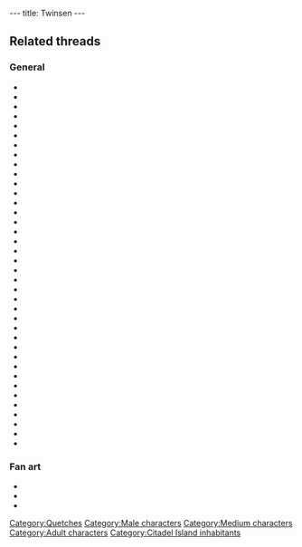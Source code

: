 ---
title: Twinsen
---

{{Character|
Name=Twinsen|
Image=TWINSEN.jpg|
Race=[[Quetch]]|
Gender=Male|
Size=Medium|
Age=Adult}}

==Related threads==
===General===
* {{thread|id=10988|title=Twinsen`s tattoo}}
* {{thread|id=10944|title=a twinsen that could swim}}
* {{thread|id=10898|title=Does Twinsen REALLY love Zoe`?}}
* {{thread|id=10423|title=Shocking Images! (E! True Hollywood story)}}
* {{thread|id=9040|title=Toss Up FINAL MATCH!}}
* {{thread|id=10042|title=LBA comic}}
* {{thread|id=9859|title=just finished LBA2, again}}
* {{thread|id=2893|title=Twinsen's Family}}
* {{thread|id=8895|title=Second Semi of the Toss Up!}}
* {{thread|id=7763|title=balloon twinsen, it will be made :D}}
* {{thread|id=8479|title=Twinsens Parents}}
* {{thread|id=8432|title=Are Twinsen and Zoe married?}}
* {{thread|id=8400|title=Who's voice is Twinsen???}}
* {{thread|id=8339|title=I find it funny...}}
* {{thread|id=8262|title=It's a girl!}}
* {{thread|id=7871|title=Twinsen's birthday}}
* {{thread|id=7967|title=Twinsen's parents ?}}
* {{thread|id=7924|title=Jobs for Twinsen & Zoe}}
* {{thread|id=7470|title=Twinsen Surname? Or Forename?}}
* {{thread|id=6981|title=Twinsen's voice}}
* {{thread|id=6949|title=Why?}}
* {{thread|id=6700|title=A theory over Twinsens swimming skill}}
* {{thread|id=6847|title=It looks like Twinsen!}}
* {{thread|id=6724|title=Twinsen the peace-keeper}}
* {{thread|id=6248|title=Twinsen's expression}}
* {{thread|id=6125|title=A question}}
* {{thread|id=5217|title=What's the BEST/FUNNIEST death you've given our dear Twinsen!}}
* {{thread|id=5184|title=Twinsen & Zoe again}}
* {{thread|id=4790|title=What Does Twinsen Eat?}}
* {{thread|id=4229|title=Twinsen & Funfrock in LBA 1 & 2}}
* {{thread|id=3884|title=Twinsen, a jumper?}}
* {{thread|id=3672|title=Twinsen's grandpa}}
* {{thread|id=3745|title=Whos got the best voice?}}
* {{thread|id=3297|title=Twinsen and d&d}}
* {{thread|id=2916|title=About our hero}}
* {{thread|id=2658|title=Is it just me or does ne1 else hate}}
* {{thread|id=155|title=Twinsun - a happy jolly place? I THINK NOT}}
* {{thread|id=1696|title=LBA 3 Ideas - Teaching Twinsen Kung Fu}}

===Fan art===
* {{thread|id=11118|title=Twinsen in clay}}
* {{thread|id=6222|title=For those interested to see what a cell-shaded LBA would look like}}
* {{thread|id=4852|title=Twinsen's model}}

{{Stub}}

[[Category:Quetches]]
[[Category:Male characters]]
[[Category:Medium characters]]
[[Category:Adult characters]]
[[Category:Citadel Island inhabitants]]